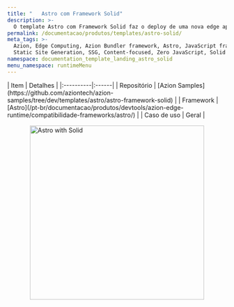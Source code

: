 ```yaml
---
title: "   Astro com Framework Solid"
description: >-
  O template Astro com Framework Solid faz o deploy de uma nova edge application baseada em Astro trabalhando com Solid.
permalink: /documentacao/produtos/templates/astro-solid/
meta_tags: >-
  Azion, Edge Computing, Azion Bundler framework, Astro, JavaScript frameworks,
  Static Site Generation, SSG, Content-focused, Zero JavaScript, Solid
namespace: documentation_template_landing_astro_solid
menu_namespace: runtimeMenu
---
```



<div class="[&_.flex.flex-col]:!gap-4 [&_.flex.flex-col]:md:!gap-8 [&_.flex.flex-col]:2xl:!gap-16">
  <SectionBasicContent
    titleTag="h2"
    description="O template Astro com Framework Solid faz o deploy de uma nova edge application baseada em Astro trabalhando com Solid."
    buttons={[
      { label: "Deploy template", link: "https://console.azion.com/create/astro/astro-with-framework-solid", outlined: false, icon: "ai ai-azion", iconPos: "left" },
      { label: "Ver demo", link: "https://odvfke5t1d.map.azionedge.net/", severity: "secondary", target:"_blank" }
    ]}
  />
</div>

<div style="display: flex; gap: 1rem; align-items: center; flex-direction: row; flex-wrap: wrap;">
  <div style="flex: 1; min-width: 300px;">
    | Item | Detalhes |
    |:----------|:------|
    | Repositório | [Azion Samples](https://github.com/aziontech/azion-samples/tree/dev/templates/astro/astro-framework-solid) |
    | Framework | [Astro](/pt-br/documentacao/produtos/devtools/azion-edge-runtime/compatibilidade-frameworks/astro/) |
    | Caso de uso | Geral |
  </div>
  <div style="display: flex; justify-content: center; align-items: center; flex: 1; min-width: 300px;">
    <img src="/assets/docs/images/uploads/template-showcase/astro/astro-solid.png" width="400" alt="Astro with Solid" style="max-width: 100%; height: auto;" />
  </div>
</div>
